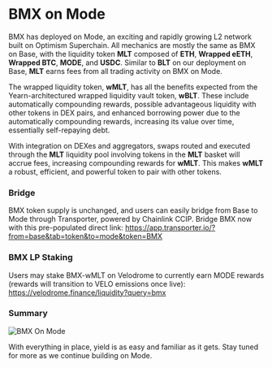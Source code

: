 # BMX on Mode

BMX has deployed on Mode, an exciting and rapidly growing L2 network built on Optimism Superchain. All mechanics are mostly the same as BMX on Base, with the liquidity token **MLT** composed of **ETH**, **Wrapped eETH**, **Wrapped BTC**, **MODE**, and **USDC**. Similar to **BLT** on our deployment on Base, **MLT** earns fees from all trading activity on BMX on Mode.

The wrapped liquidity token, **wMLT**, has all the benefits expected from the Yearn-architectured wrapped liquidity vault token, **wBLT**. These include automatically compounding rewards, possible advantageous liquidity with other tokens in DEX pairs, and enhanced borrowing power due to the automatically compounding rewards, increasing its value over time, essentially self-repaying debt. 

With integration on DEXes and aggregators, swaps routed and executed through the **MLT** liquidity pool involving tokens in the **MLT** basket will accrue fees, increasing compounding rewards for **wMLT**. This makes **wMLT** a robust, efficient, and powerful token to pair with other tokens.

### Bridge
BMX token supply is unchanged, and users can easily bridge from Base to Mode through Transporter, powered by Chainlink CCIP. Bridge BMX now with this pre-populated direct link: https://app.transporter.io/?from=base&tab=token&to=mode&token=BMX

### BMX LP Staking
Users may stake BMX-wMLT on Velodrome to currently earn MODE rewards (rewards will transition to VELO emissions once live): https://velodrome.finance/liquidity?query=bmx

### Summary
![BMX On Mode](https://github.com/daedboi/morphex-docs/blob/main/public/images/bmx_mode.png?raw=true)

With everything in place, yield is as easy and familiar as it gets. Stay tuned for more as we continue building on Mode.
